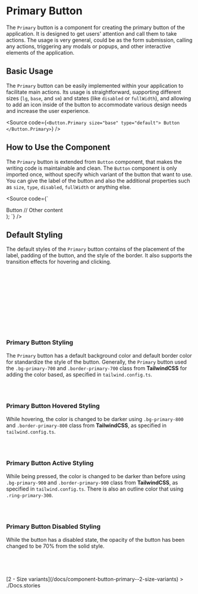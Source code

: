 

<Meta of={ComponentStories} />

# Primary Button

The `Primary` button is a component for creating the primary button of the application. It is designed to get users' attention and call them to take actions. The usage is very general, could be as the form submission, calling any actions, triggering any modals or popups, and other interactive elements of the application.

<Canvas />
<Controls />

## Basic Usage

The `Primary` button can be easily implemented within your application to facilitate main actions. Its usage is straightforward, supporting different sizes (`lg`, `base`, and `sm`) and states (like `disabled` or `fullWidth`), and allowing to add an icon inside of the button to accommodate various design needs and increase the user experience.

<Source
  code={`
<Button.Primary size="base" type="default">
  Button
</Button.Primary>
`}
/>

## How to Use the Component

The `Primary` button is extended from `Button` component, that makes the writing code is maintainable and clean. The `Button` component is only imported once, without specify which variant of the button that want to use. You can give the label of the button and also the additional properties such as `size`, `type`, `disabled`, `fullWidth` or anything else.

<Source code={`

  <div>
    <Button.Primary
      size="base"
      type="default"
      disabled={false}
      fullWidth={false}
    >
      Button
    </Button.Primary>
    // Other content
  </div>
);
`} />

## Default Styling

The default styles of the `Primary` button contains of the placement of the label, padding of the button, and the style of the border. It also supports the transition effects for hovering and clicking.

```css
display: flex;
align-items: center;
justify-content: center;

transition-property: all;
transition-timing-function: cubic-bezier(0.4, 0, 0.2, 1);
transition-duration: 300ms;

border-radius: 0.25rem;
border-width: 1px;
border-style: solid;
```

### Primary Button Styling

The `Primary` button has a default background color and default border color for standardize the style of the button. Generally, the `Primary` button used the `.bg-primary-700` and `.border-primary-700` class from **TailwindCSS** for adding the color based, as specified in `tailwind.config.ts`.

```css
border-color: #1d4ed8;
background-color: #1d4ed8;
```

### Primary Button Hovered Styling

While hovering, the color is changed to be darker using `.bg-primary-800` and `.border-primary-800` class from **TailwindCSS**, as specified in `tailwind.config.ts`.

```css
border-color: #1e40af;
background-color: #1e40af;
```

### Primary Button Active Styling

While being pressed, the color is changed to be darker than before using `.bg-primary-900` and `.border-primary-900` class from **TailwindCSS**, as specified in `tailwind.config.ts`. There is also an outline color that using `.ring-primary-300`.

```css
border-color: #1e3a8a;
background-color: #1e3a8a;
```

### Primary Button Disabled Styling

While the button has a disabled state, the opacity of the button has been changed to be 70% from the solid style.

```css
border-color: #1d4ed8;
background-color: #1d4ed8;
opacity: 0.7;
```

<div style={{ textAlign: "right" }}>
  [2 - Size variants](/docs/component-button-primary--2-size-variants) >
</div>
./Docs.stories
